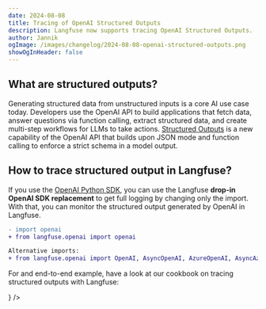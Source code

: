 ```yaml
---
date: 2024-08-08
title: Tracing of OpenAI Structured Outputs
description: Langfuse now supports tracing OpenAI Structured Outputs.
author: Jannik
ogImage: /images/changelog/2024-08-08-openai-structured-outputs.png
showOgInHeader: false
---
```



<ChangelogHeader />

## What are structured outputs?

Generating structured data from unstructured inputs is a core AI use case today. Developers use the OpenAI API to build applications that fetch data, answer questions via function calling, extract structured data, and create multi-step workflows for LLMs to take actions. [Structured Outputs](https://openai.com/index/introducing-structured-outputs-in-the-api/) is a new capability of the OpenAI API that builds upon JSON mode and function calling to enforce a strict schema in a model output.

## How to trace structured output in Langfuse?

If you use the [OpenAI Python SDK](https://langfuse.com/integrations/model-providers/openai-py), you can use the Langfuse **drop-in OpenAI SDK replacement** to get full logging by changing only the import. With that, you can monitor the structured output generated by OpenAI in Langfuse.

```diff
- import openai
+ from langfuse.openai import openai

Alternative imports:
+ from langfuse.openai import OpenAI, AsyncOpenAI, AzureOpenAI, AsyncAzureOpenAI
```

For and end-to-end example, have a look at our cookbook on tracing structured outputs with Langfuse:


<Cards num={3}>
  <Card
    title="Cookbook: OpenAI Structured Outputs"
    href="/guides/cookbook/integration_openai_structured_output"
    icon={<FileCode />}
  />
</Cards>
